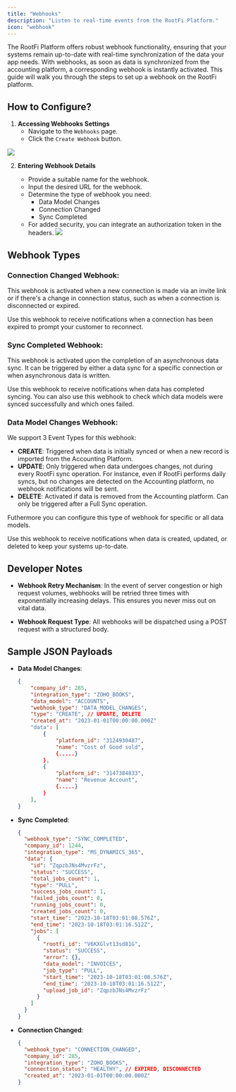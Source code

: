 ```yaml
---
title: "Webhooks"
description: "Listen to real-time events from the RootFi Platform."
icon: "webhook"
---
```


The RootFi Platform offers robust webhook functionality, ensuring that your systems remain up-to-date with real-time synchronization of the data your app needs. With webhooks, as soon as data is synchronized from the accounting platform, a corresponding webhook is instantly activated. This guide will walk you through the steps to set up a webhook on the RootFi platform.

## How to Configure?

1. **Accessing Webhooks Settings**
   - Navigate to the `Webhooks` page.
   - Click the `Create Webhook` button.

![](/images/443662f-image_4.png)

2. **Entering Webhook Details**

   - Provide a suitable name for the webhook.
   - Input the desired URL for the webhook.
   - Determine the type of webhook you need:
     - Data Model Changes
     - Connection Changed
     - Sync Completed
   - For added security, you can integrate an authorization token in the headers.
     ![](/images/4aa98b8-Screenshot_2023-06-21_at_5.54.18_PM.png)

## Webhook Types

### Connection Changed Webhook:

This webhook is activated when a new connection is made via an invite link or if there's a change in connection status, such as when a connection is disconnected or expired.

Use this webhook to receive notifications when a connection has been expired to prompt your customer to reconnect.

### Sync Completed Webhook:

This webhook is activated upon the completion of an asynchronous data sync. It can be triggered by either a data sync for a specific connection or when asynchronous data is written.

Use this webhook to receive notifications when data has completed syncing. You can also use this webhook to check which data models were synced successfully and which ones failed.

### Data Model Changes Webhook:

We support 3 Event Types for this webhook:

- **CREATE**: Triggered when data is initially synced or when a new record is imported from the Accounting Platform.
- **UPDATE**: Only triggered when data undergoes changes, not during every RootFi sync operation. For instance, even if RootFi performs daily syncs, but no changes are detected on the Accounting platform, no webhook notifications will be sent.
- **DELETE**: Activated if data is removed from the Accounting platform. Can only be triggered after a Full Sync operation.

Futhermore you can configure this type of webhook for specific or all data models.

Use this webhook to receive notifications when data is created, updated, or deleted to keep your systems up-to-date.

## Developer Notes

- **Webhook Retry Mechanism**:
  In the event of server congestion or high request volumes, webhooks will be retried three times with exponentially increasing delays. This ensures you never miss out on vital data.

- **Webhook Request Type**:
  All webhooks will be dispatched using a POST request with a structured body.

## Sample JSON Payloads

- **Data Model Changes**:

  ```json
  {
      "company_id": 285,
      "integration_type": "ZOHO_BOOKS",
      "data_model": "ACCOUNTS",
      "webhook_type": "DATA_MODEL_CHANGES",
      "type": "CREATE", // UPDATE, DELETE
      "created_at": "2023-01-01T00:00:00.000Z"
      "data": [
          {
              "platform_id": "3124930487",
              "name": "Cost of Good sold",
              {.....}
          },
          {
              "platform_id": "3147384833",
              "name": "Revenue Account",
              {.....}
          }
      ],
  }
  ```

- **Sync Completed**:

  ```json
  {
    "webhook_type": "SYNC_COMPLETED",
    "company_id": 1244,
    "integration_type": "MS_DYNAMICS_365",
    "data": {
      "id": "ZqpzbJNs4MvzrFz",
      "status": "SUCCESS",
      "total_jobs_count": 1,
      "type": "PULL",
      "success_jobs_count": 1,
      "failed_jobs_count": 0,
      "running_jobs_count": 0,
      "created_jobs_count": 0,
      "start_time": "2023-10-18T03:01:08.576Z",
      "end_time": "2023-10-18T03:01:16.512Z",
      "jobs": [
        {
          "rootfi_id": "V6KXGlvt13sd81G",
          "status": "SUCCESS",
          "error": {},
          "data_model": "INVOICES",
          "job_type": "PULL",
          "start_time": "2023-10-18T03:01:08.576Z",
          "end_time": "2023-10-18T03:01:16.512Z",
          "upload_job_id": "ZqpzbJNs4MvzrFz"
        }
      ]
    }
  }
  ```

- **Connection Changed**:
  ```json
  {
    "webhook_type": "CONNECTION_CHANGED",
    "company_id": 285,
    "integration_type": "ZOHO_BOOKS",
    "connection_status": "HEALTHY", // EXPIRED, DISCONNECTED
    "created_at": "2023-01-01T00:00:00.000Z"
  }
  ```
